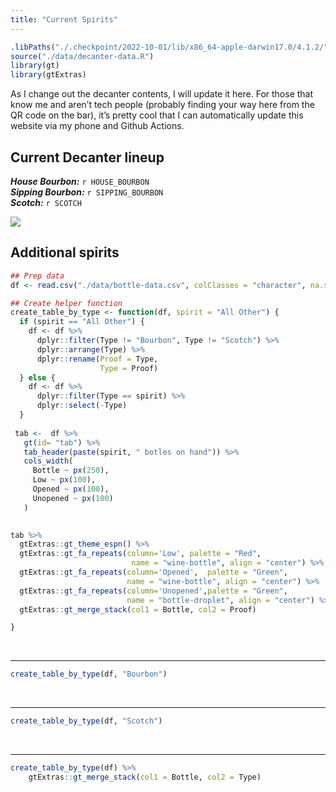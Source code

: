 ```yaml
---
title: "Current Spirits"
---
```


```r
.libPaths("./.checkpoint/2022-10-01/lib/x86_64-apple-darwin17.0/4.1.2/")
source("./data/decanter-data.R")
library(gt)
library(gtExtras)
```

As I change out the decanter contents, I will update it here. For those that know me and aren't tech people (probably finding your way here from the QR code on the bar), it's pretty cool that I can automatically update this website via my phone and Github Actions.  


## Current Decanter lineup

***House Bourbon:*** `r HOUSE_BOURBON`  
***Sipping Bourbon:*** `r SIPPING_BOURBON`       
***Scotch:*** `r SCOTCH`


![](./images/decanters.jpeg)

## Additional spirits

```r
## Prep data
df <- read.csv("./data/bottle-data.csv", colClasses = "character", na.strings = "-")

## Create helper function
create_table_by_type <- function(df, spirit = "All Other") {
  if (spirit == "All Other") {
    df <- df %>% 
      dplyr::filter(Type != "Bourbon", Type != "Scotch") %>% 
      dplyr::arrange(Type) %>% 
      dplyr::rename(Proof = Type,
                    Type = Proof)
  } else {
    df <- df %>% 
      dplyr::filter(Type == spirit) %>% 
      dplyr::select(-Type)     
  }
  
 tab <-  df %>% 
   gt(id= "tab") %>%
   tab_header(paste(spirit, " botles on hand")) %>% 
   cols_width(
     Bottle ~ px(250),
     Low ~ px(100),
     Opened ~ px(100),
     Unopened ~ px(100)
   ) 
   

tab %>% 
  gtExtras::gt_theme_espn() %>% 
  gtExtras::gt_fa_repeats(column='Low', palette = "Red", 
                           name = "wine-bottle", align = "center") %>%
  gtExtras::gt_fa_repeats(column='Opened',  palette = "Green", 
                          name = "wine-bottle", align = "center") %>%
  gtExtras::gt_fa_repeats(column='Unopened',palette = "Green", 
                          name = "bottle-droplet", align = "center") %>%
  gtExtras::gt_merge_stack(col1 = Bottle, col2 = Proof)

}

```

<br>
<hr>


```r
create_table_by_type(df, "Bourbon")
```

<br>
<hr>

```r
create_table_by_type(df, "Scotch")
```

<br>
<hr>

```r

create_table_by_type(df) %>% 
    gtExtras::gt_merge_stack(col1 = Bottle, col2 = Type)

  
```

